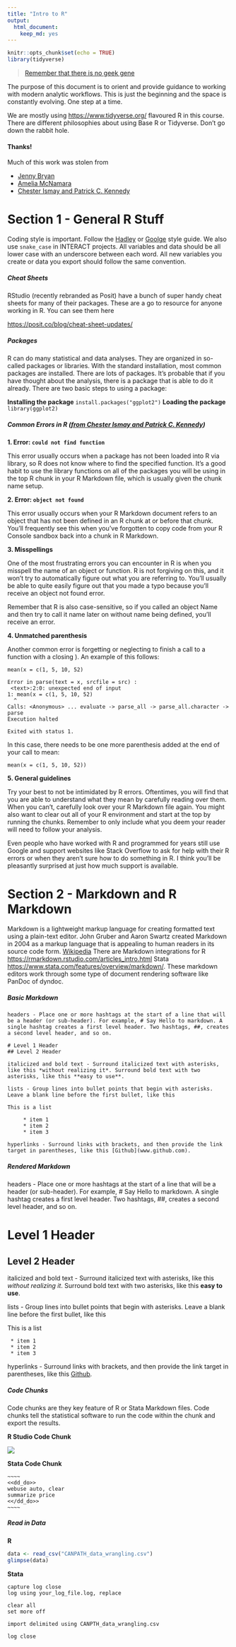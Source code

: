 ```yaml
---
title: "Intro to R"
output:
  html_document:
    keep_md: yes
---
```


```r
knitr::opts_chunk$set(echo = TRUE)
library(tidyverse)
```

> [Remember that there is no geek gene](http://journals.plos.org/ploscompbiol/article?id=10.1371/journal.pcbi.1006023)

The purpose of this document is to orient and provide guidance to working with modern analytic workflows. This is just the beginning and the space is constantly evolving. One step at a time. 

We are mostly using [https://www.tidyverse.org/](Tidyverse) flavoured R in this course. There are different philosophies about using Base R or Tidyverse. Don't go down the rabbit hole. 

#### Thanks!

Much of this work was stolen from

- [Jenny Bryan](https://twitter.com/JennyBryan)
- [Amelia McNamara](https://twitter.com/AmeliaMN)
- [Chester Ismay and Patrick C. Kennedy](https://ismayc.github.io/rbasics-book/index.html)

# Section 1 - General R Stuff

Coding style is important. Follow the [Hadley](http://adv-r.had.co.nz/Style.html) or [Goolge](https://google.github.io/styleguide/Rguide.xml) style guide. We also use `snake_case` in INTERACT projects. All variables and data should be all lower case with an underscore between each word. All new variables you create or data you export should follow the same convention. 

##### Cheat Sheets

RStudio (recently rebranded as Posit) have a bunch of super handy cheat sheets for many of their packages. These are a go to resource for anyone working in R. You can see them here

[https://posit.co/blog/cheat-sheet-updates/](https://posit.co/blog/cheat-sheet-updates)

##### Packages

R can do many statistical and data analyses. They are organized in so-called packages or libraries. With the standard installation, most common packages are installed. There are lots of packages. It’s probable that if you have thought about the analysis, there is a package that is able to do it already. There are two basic steps to using a package:

**Installing the package**
`install.packages("ggplot2")`
**Loading the package**
`library(ggplot2)`

##### Common Errors in R ([from Chester Ismay and Patrick C. Kennedy](https://ismayc.github.io/rbasics-book/index.html))

**1. Error: `could not find function`**

This error usually occurs when a package has not been loaded into R via library, so R does not know where to find the specified function. It’s a good habit to use the library functions on all of the packages you will be using in the top R chunk in your R Markdown file, which is usually given the chunk name setup.  

**2. Error: `object not found`**

This error usually occurs when your R Markdown document refers to an object that has not been defined in an R chunk at or before that chunk. You’ll frequently see this when you’ve forgotten to copy code from your R Console sandbox back into a chunk in R Markdown.  

**3. Misspellings**

One of the most frustrating errors you can encounter in R is when you misspell the name of an object or function. R is not forgiving on this, and it won’t try to automatically figure out what you are referring to. You’ll usually be able to quite easily figure out that you made a typo because you’ll receive an object not found error.

Remember that R is also case-sensitive, so if you called an object Name and then try to call it name later on without name being defined, you’ll receive an error.

**4. Unmatched parenthesis**

Another common error is forgetting or neglecting to finish a call to a function with a closing ). An example of this follows:

`mean(x = c(1, 5, 10, 52)`  

```
Error in parse(text = x, srcfile = src) :
 <text>:2:0: unexpected end of input
1: mean(x = c(1, 5, 10, 52)
  ^
Calls: <Anonymous> ... evaluate -> parse_all -> parse_all.character -> parse
Execution halted

Exited with status 1.
```

In this case, there needs to be one more parenthesis added at the end of your call to mean:

`mean(x = c(1, 5, 10, 52))`

**5. General guidelines**

Try your best to not be intimidated by R errors. Oftentimes, you will find that you are able to understand what they mean by carefully reading over them. When you can’t, carefully look over your R Markdown file again. You might also want to clear out all of your R environment and start at the top by running the chunks. Remember to only include what you deem your reader will need to follow your analysis.

Even people who have worked with R and programmed for years still use Google and support websites like Stack Overflow to ask for help with their R errors or when they aren’t sure how to do something in R. I think you’ll be pleasantly surprised at just how much support is available.

# Section 2 - Markdown and R Markdown

Markdown is a lightweight markup language for creating formatted text using a plain-text editor. John Gruber and Aaron Swartz created Markdown in 2004 as a markup language that is appealing to human readers in its source code form. [Wikipedia](https://en.wikipedia.org/wiki/Markdown) There are Markdown integrations for R [https://rmarkdown.rstudio.com/articles_intro.html](RMarkdown) Stata [https://www.stata.com/features/overview/markdown/](Stata Markdown). These markdown editors work through some type of document rendering software like PanDoc of dyndoc. 

##### Basic Markdown

```{}
headers - Place one or more hashtags at the start of a line that will be a header (or sub-header). For example, # Say Hello to markdown. A single hashtag creates a first level header. Two hashtags, ##, creates a second level header, and so on.

# Level 1 Header
## Level 2 Header

italicized and bold text - Surround italicized text with asterisks, like this *without realizing it*. Surround bold text with two asterisks, like this **easy to use**.

lists - Group lines into bullet points that begin with asterisks. Leave a blank line before the first bullet, like this

This is a list

     * item 1
     * item 2
     * item 3

hyperlinks - Surround links with brackets, and then provide the link target in parentheses, like this [Github](www.github.com).
```

##### Rendered Markdown

headers - Place one or more hashtags at the start of a line that will be a header (or sub-header). For example, # Say Hello to markdown. A single hashtag creates a first level header. Two hashtags, ##, creates a second level header, and so on.

# Level 1 Header
## Level 2 Header

italicized and bold text - Surround italicized text with asterisks, like this *without realizing it*. Surround bold text with two asterisks, like this **easy to use**.

lists - Group lines into bullet points that begin with asterisks. Leave a blank line before the first bullet, like this

This is a list

     * item 1
     * item 2
     * item 3

hyperlinks - Surround links with brackets, and then provide the link target in parentheses, like this [Github](www.github.com).

##### Code Chunks

Code chunks are they key feature of R or Stata Markdown files. Code chunks tell the statistical software to run the code within the chunk and export the results. 

__R Studio Code Chunk__

![](image1.png)

__Stata Code Chunk__

```{}
~~~~
<<dd_do>>
webuse auto, clear
summarize price
<</dd_do>>
~~~~
```

##### Read in Data

__R__

```r
data <- read_csv("CANPATH_data_wrangling.csv")
glimpse(data)
```

__Stata__

```{}
capture log close
log using your_log_file.log, replace

clear all
set more off

import delimited using CANPTH_data_wrangling.csv

log close 
```



